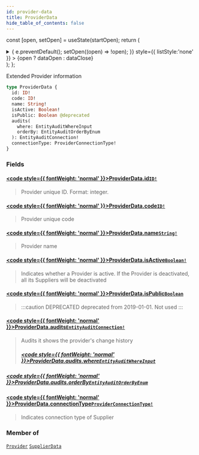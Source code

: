 ```yaml
---
id: provider-data
title: ProviderData
hide_table_of_contents: false
---
```






const [open, setOpen] = useState(startOpen);
return (
<details {...(open ? { open: true } : {})} className="details" style={{ border:'none', boxShadow:'none', background:'var(--ifm-background-color)' }}>
<summary
onClick={(e) => {
e.preventDefault();
setOpen((open) => !open);
}}
style={{ listStyle:'none' }} >
{open ? dataOpen : dataClose}
</summary>
{open && children}
</details>
);
};

Extended Provider information

```graphql
type ProviderData {
  id: ID!
  code: ID!
  name: String!
  isActive: Boolean!
  isPublic: Boolean @deprecated
  audits(
    where: EntityAuditWhereInput
    orderBy: EntityAuditOrderByEnum
  ): EntityAuditConnection!
  connectionType: ProviderConnectionType!
}
```

### Fields

#### [<code style={{ fontWeight: 'normal' }}>ProviderData.<b>id</b></code>](#)<Bullet />[`ID!`](/api/scalars/id) <Badge class="badge badge--secondary" text="non-null"/> <Badge class="badge badge--secondary" text="scalar"/>

> Provider unique ID. Format: integer.

#### [<code style={{ fontWeight: 'normal' }}>ProviderData.<b>code</b></code>](#)<Bullet />[`ID!`](/api/scalars/id) <Badge class="badge badge--secondary" text="non-null"/> <Badge class="badge badge--secondary" text="scalar"/>

> Provider unique code

#### [<code style={{ fontWeight: 'normal' }}>ProviderData.<b>name</b></code>](#)<Bullet />[`String!`](/api/scalars/string) <Badge class="badge badge--secondary" text="non-null"/> <Badge class="badge badge--secondary" text="scalar"/>

> Provider name

#### [<code style={{ fontWeight: 'normal' }}>ProviderData.<b>isActive</b></code>](#)<Bullet />[`Boolean!`](/api/scalars/boolean) <Badge class="badge badge--secondary" text="non-null"/> <Badge class="badge badge--secondary" text="scalar"/>

> Indicates whether a Provider is active.
> If the Provider is deactivated, all its Suppliers will be deactivated

#### [<code style={{ fontWeight: 'normal' }}>ProviderData.<b>isPublic</b></code>](#)<Bullet />[`Boolean`](/api/scalars/boolean) <Badge class="badge badge--deprecated badge--secondary" text="deprecated"/> <Badge class="badge badge--secondary" text="scalar"/>

> :::caution DEPRECATED
> deprecated from 2019-01-01. Not used
> :::

#### [<code style={{ fontWeight: 'normal' }}>ProviderData.<b>audits</b></code>](#)<Bullet />[`EntityAuditConnection!`](/api/objects/entity-audit-connection) <Badge class="badge badge--secondary" text="non-null"/> <Badge class="badge badge--secondary" text="object"/>

> Audits it shows the provider's change history
>
> ##### [<code style={{ fontWeight: 'normal' }}>ProviderData.audits.<b>where</b></code>](#)<Bullet />[`EntityAuditWhereInput`](/api/inputs/entity-audit-where-input) <Badge class="badge badge--secondary" text="input"/>

##### [<code style={{ fontWeight: 'normal' }}>ProviderData.audits.<b>orderBy</b></code>](#)<Bullet />[`EntityAuditOrderByEnum`](/api/enums/entity-audit-order-by-enum) <Badge class="badge badge--secondary" text="enum"/>

>

#### [<code style={{ fontWeight: 'normal' }}>ProviderData.<b>connectionType</b></code>](#)<Bullet />[`ProviderConnectionType!`](/api/enums/provider-connection-type) <Badge class="badge badge--secondary" text="non-null"/> <Badge class="badge badge--secondary" text="enum"/>

> Indicates connection type of Supplier

### Member of

[`Provider`](/api/objects/provider) <Badge class="badge badge--secondary" text="object"/><Bullet />[`SupplierData`](/api/objects/supplier-data) <Badge class="badge badge--secondary" text="object"/>
